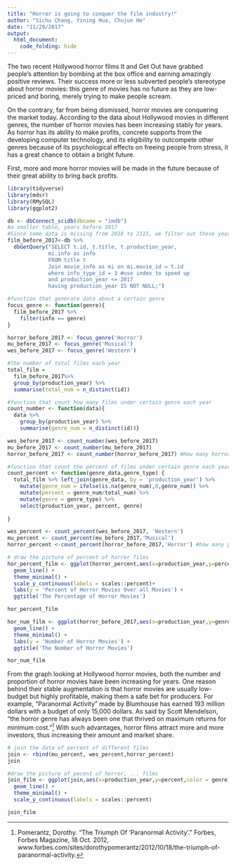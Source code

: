 ```yaml
---
title: "Horror is going to conquer the film industry!"
author: "Sichu Chang, Yining Hua, Chujun He"
date: "11/29/2017"
output: 
  html_document:
    code_folding: hide
---
```


The two recent Hollywood horror films It and Get Out have grabbed people’s attention by bombing at the box office and earning amazingly positive reviews. Their success more or less subverted people’s stereotype about horror movies: this genre of movies has no future as they are low-priced and boring, merely trying to make people scream. 


On the contrary, far from being dismissed, horror movies are conquering the market today. According to the data about Hollywood movies in different genres, the number of horror movies has been increasing stably for years. As horror has its ability to make profits, concrete supports from the developing computer technology, and its eligibility to outcompete other genres because of its psychological effects on freeing people from stress, it has a great chance to obtain a bright future. 

First, more and more horror movies will be made in the future because of their great ability to bring back profits. 

```r
library(tidyverse)
library(mdsr)
library(RMySQL)
library(ggplot2)

db <- dbConnect_scidb(dbname = "imdb")
#a smaller table, years before 2017
#Since some data is missing from 2018 to 2115, we filter out these years' data
film_before_2017<-db %>%
  dbGetQuery("SELECT t.id, t.title, t.production_year,
             mi.info as info
             FROM title t
             Join movie_info as mi on mi.movie_id = t.id
             where info_type_id = 3 #use index to speed up 
             and production_year <= 2017
             having production_year IS NOT NULL;")

#function that generate data about a certain genre
focus_genre <- function(genre){
  film_before_2017 %>% 
    filter(info == genre)
}

horror_before_2017 <- focus_genre('Horror')
mu_before_2017 <- focus_genre('Musical')
wes_before_2017 <- focus_genre('Western')

#The number of total films each year
total_film = 
  film_before_2017%>%
  group_by(production_year) %>%
  summarise(total_num = n_distinct(id)) 

#function that count how many films under certain genre each year
count_number <- function(data){
  data %>% 
    group_by(production_year) %>%
    summarise(genre_num = n_distinct(id))}

wes_before_2017 <- count_number(wes_before_2017) 
mu_before_2017 <- count_number(mu_before_2017)
horror_before_2017 <- count_number(horror_before_2017) #How many horror films each year

#function that count the percent of films under certain genre each year
count_percent <- function(genre_data,genre_type) {
  total_film %>% left_join(genre_data, by = 'production_year') %>%
    mutate(genre_num = ifelse(is.na(genre_num),0,genre_num)) %>%
    mutate(percent = genre_num/total_num) %>%
    mutate(genre = genre_type) %>%
    select(production_year, percent, genre)
  
}

wes_percent <- count_percent(wes_before_2017, 'Western')
mu_percent <- count_percent(mu_before_2017,'Musical')
horror_percent <-count_percent(horror_before_2017,'Horror') #how many percent of films are horror films each year

# draw the picture of percent of horror films
hor_percent_film <- ggplot(horror_percent,aes(x=production_year,y=percent)) + 
  geom_line() + 
  theme_minimal() +
  scale_y_continuous(labels = scales::percent)+
  labs(y = 'Percent of Horror Movies Over all Movies') +
  ggtitle('The Percentage of Horror Movies')

hor_percent_film

hor_num_film <- ggplot(horror_before_2017,aes(x=production_year,y=genre_num)) + 
  geom_line() + 
  theme_minimal() +
  labs(y = 'Number of Horror Movies') +
  ggtitle('The Number of Horror Movies')

hor_num_film
```


From the graph looking at Hollywood horror movies, both the number and proportion of horror movies have been increasing for years. One reason behind their stable augmentation is that horror movies are usually low-budget but highly profitable, making them a safe bet for producers. For example, “Paranormal Activity” made by Blumhouse has earned 193 million dollars with a budget of only 15,000 dollars. As said by Scott Mendelson, “the horror genre has always been one that thrived on maximum returns for minimum cost.”[^1] With such advantages, horror films attract more and more investors, thus increasing their amount and market share. 


[^1]:Pomerantz, Dorothy. “The Triumph Of 'Paranormal Activity'.” Forbes, Forbes Magazine, 18 Oct. 2012, www.forbes.com/sites/dorothypomerantz/2012/10/18/the-triumph-of-paranormal-activity.




```r
# join the data of percent of different films
join <- rbind(mu_percent, wes_percent,horror_percent)
join

#draw the picture of pecent of horror, ... films
join_film <- ggplot(join,aes(x=production_year,y=percent,color = genre)) + 
  geom_line() + 
  theme_minimal() +
  scale_y_continuous(labels = scales::percent)

join_film
```